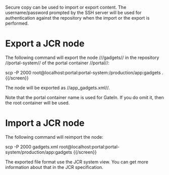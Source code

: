 Secure copy can be used to import or export content. The username/password prompted by the SSH server will be used
for authentication against the repository when the import or the export is performed.

= Export a JCR node =

The following command will export the node ///gadgets// in the repository //portal-system//
of the portal container //portal//:

{{screen}}
scp -P 2000 root@localhost:portal:portal-system:/production/app:gadgets .
{{/screen}}

The node will be exported as //app_gadgets.xml//.

Note that the portal container name is used for GateIn. If you do omit it, then the root container will be used.

= Import a JCR node =

The following command will reimport the node:

{{screen}}
scp -P 2000 gadgets.xml root@localhost:portal:portal-system/production/app:gadgets
{{/screen}}

The exported file format use the JCR system view. You can get more information about that in the JCR specification.